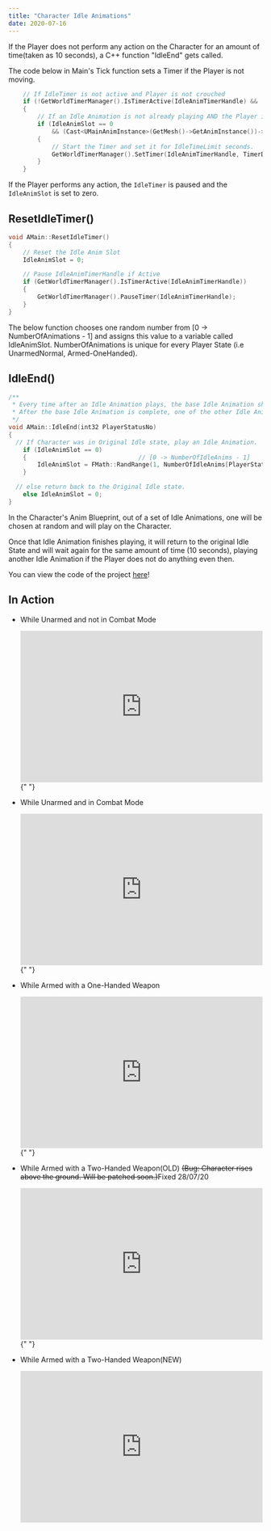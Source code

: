 ---
title: "Character Idle Animations"
date: 2020-07-16
---

If the Player does not perform any action on the Character for an amount of time(taken as 10 seconds),
a C++ function "IdleEnd" gets called.

The code below in Main's Tick function sets a Timer if the Player is not moving.

```cpp
	// If IdleTimer is not active and Player is not crouched
	if (!GetWorldTimerManager().IsTimerActive(IdleAnimTimerHandle) && !bCrouched)
	{
		// If an Idle Animation is not already playing AND the Player is not moving
		if (IdleAnimSlot == 0
			&& (Cast<UMainAnimInstance>(GetMesh()->GetAnimInstance())->MovementSpeed == 0))
		{
			// Start the Timer and set it for IdleTimeLimit seconds.
			GetWorldTimerManager().SetTimer(IdleAnimTimerHandle, TimerDel, IdleTimeLimit, false);
		}
	}
```

If the Player performs any action, the `IdleTimer` is paused and the `IdleAnimSlot` is set to zero.

## ResetIdleTimer()

```cpp
void AMain::ResetIdleTimer()
{
	// Reset the Idle Anim Slot
	IdleAnimSlot = 0;

	// Pause IdleAnimTimerHandle if Active
	if (GetWorldTimerManager().IsTimerActive(IdleAnimTimerHandle))
	{
		GetWorldTimerManager().PauseTimer(IdleAnimTimerHandle);
	}
}
```

The below function chooses one random number from [0 -> NumberOfAnimations - 1] and assigns this value to
a variable called IdleAnimSlot. NumberOfAnimations is unique for every Player State (i.e UnarmedNormal, Armed-OneHanded).

## IdleEnd()

```cpp
/**
 * Every time after an Idle Animation plays, the base Idle Animation should be played.
 * After the base Idle Animation is complete, one of the other Idle Animations will be randomly chosen.
 */
void AMain::IdleEnd(int32 PlayerStatusNo)
{
  // If Character was in Original Idle state, play an Idle Animation.
	if (IdleAnimSlot == 0)
	{                               // [0 -> NumberOfIdleAnims - 1]
		IdleAnimSlot = FMath::RandRange(1, NumberOfIdleAnims[PlayerStatusNo] - 1);
	}

  // else return back to the Original Idle state.
	else IdleAnimSlot = 0;
}
```

In the Character's Anim Blueprint, out of a set of Idle Animations, one will be chosen at random and will play on the Character.

Once that Idle Animation finishes playing, it will return to the original Idle State and will wait again
for the same amount of time (10 seconds), playing another Idle Animation if the Player does not do anything even then.

You can view the code of the project [here](https://github.com/1Gokul/MedievalCombatProject)!

## In Action

- While Unarmed and not in Combat Mode

  <iframe
    src="https://www.youtube.com/embed/tc39nbjUEmc"
    width="100%"
    height="300px"
    frameborder="0"
  >
    {" "}
  </iframe>{" "}

- While Unarmed and in Combat Mode

  <iframe
    src="https://www.youtube.com/embed/hr8tECcHG1k"
    width="100%"
    height="300px"
    frameborder="0"
  >
    {" "}
  </iframe>{" "}

- While Armed with a One-Handed Weapon

  <iframe
    src="https://www.youtube.com/embed/KqrbYdRlxcw"
    width="100%"
    height="300px"
    frameborder="0"
  >
    {" "}
  </iframe>{" "}

- While Armed with a Two-Handed Weapon(OLD) ~~(Bug: Character rises above the ground. Will be patched soon.)~~Fixed 28/07/20

  <iframe
    src="https://www.youtube.com/embed/nVskVluF3to"
    width="100%"
    height="300px"
    frameborder="0"
  >
    {" "}
  </iframe>{" "}

- While Armed with a Two-Handed Weapon(NEW)
  <iframe
    src="https://www.youtube.com/embed/nVskVluF3to"
    width="100%"
    height="300px"
    frameborder="0"
  >
    {" "}
  </iframe>
